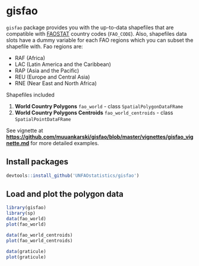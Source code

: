 # gisfao


`gisfao` package provides you with the up-to-data shapefiles that are compatible with [FAOSTAT](http://faostat.fao.org/) country codes (`FAO_CODE`). Also, shapefiles data slots have a dummy variable for each FAO regions which you can subset the shapefile with. Fao regions are:

- RAF (Africa)
- LAC (Latin America and the Caribbean)
- RAP (Asia and the Pacific)
- REU (Europe and Central Asia)
- RNE (Near East and North Africa)

Shapefiles included

1. **World Country Polygons** `fao_world` - class `SpatialPolygonDataFRame`
2. **World Country Polygons Centroids** `fao_world_centroids` - class `SpatialPointDataFRame`

See vignette at **<https://github.com/muuankarski/gisfao/blob/master/vignettes/gisfao_vignette.md>** for more detailed examples.

<!--
There are no function  only one function `load_fao_shape` that requires one attribute `region` that accept the fao regions as values. Default is `world` that returns the shapefile as whole.
-->


## Install packages

```r
devtools::install_github('UNFAOstatistics/gisfao')
```


## Load and plot the polygon data


```r
library(gisfao)
library(sp)
data(fao_world)
plot(fao_world)

data(fao_world_centroids)
plot(fao_world_centroids)

data(graticule)
plot(graticule)
```

